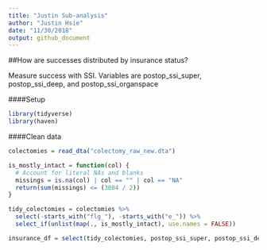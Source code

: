 ```yaml
---
title: "Justin Sub-analysis"
author: "Justin Hsie"
date: "11/30/2018"
output: github_document
---
```


##How are successes distributed by insurance status?

Measure success with SSI. Variables are postop_ssi_super, postop_ssi_deep, and postop_ssi_organspace

####Setup

```r
library(tidyverse)
library(haven)
```

####Clean data

```r
colectomies = read_dta("colectomy_raw_new.dta")
```

```r
is_mostly_intact = function(col) {
  # Account for literal NAs and blanks
  missings = is.na(col) | col == "" | col == "NA"
  return(sum(missings) <= (3084 / 2))
}

tidy_colectomies = colectomies %>% 
  select(-starts_with("flg_"), -starts_with("e_")) %>% 
  select_if(unlist(map(., is_mostly_intact), use.names = FALSE))
```


```r
insurance_df = select(tidy_colectomies, postop_ssi_super, postop_ssi_deep, postop_ssi_organspace, insurance_payment_type)
```



